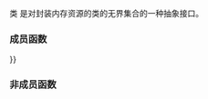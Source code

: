 {{cpp/experimental/pmr/title|memory_resource}}
{{cpp/experimental/lib extensions/pmr/memory_resource/navbar}}
{{fmbox|class=noprint|style=font-size: 0.8em|text='''已并入 ISO C++''' 此页所描述的功能已于 2016 年 3 月并入 ISO C++ 标准主线，参见 {{ltt|cpp/memory/memory_resource|std::pmr::memory_resource}} {{mark since c++17}}}}
{{ddcl|header=experimental/memory_resource|since=libfund_ts|
class memory_resource;
}}

类 {{tt|std::experimental::pmr::memory_resource}} 是对封装内存资源的类的无界集合的一种抽象接口。

===成员函数===
{{dsc begin}}
{{dsc inc|cpp/experimental/memory_resource/dsc constructor}}
{{dsc inc|cpp/experimental/memory_resource/dsc destructor}}
{{dsc inc|cpp/experimental/memory_resource/dsc operator{{=}}}}

{{dsc h2|公开成员函数}}
{{dsc inc|cpp/experimental/memory_resource/dsc allocate}}
{{dsc inc|cpp/experimental/memory_resource/dsc deallocate}}
{{dsc inc|cpp/experimental/memory_resource/dsc is_equal}}

{{dsc h2|受保护成员函数}}
{{dsc inc|cpp/experimental/memory_resource/dsc do_allocate}}
{{dsc inc|cpp/experimental/memory_resource/dsc do_deallocate}}
{{dsc inc|cpp/experimental/memory_resource/dsc do_is_equal}}
{{dsc end}}

===非成员函数===
{{dsc begin}}
{{dsc inc|cpp/experimental/memory_resource/dsc operator eq}}
{{dsc end}}